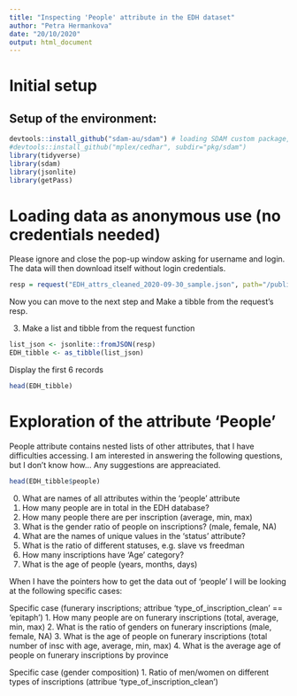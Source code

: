```yaml
---
title: "Inspecting 'People' attribute in the EDH dataset"
author: "Petra Hermankova"
date: "20/10/2020"
output: html_document
---
```


# Initial setup

## Setup of the environment:

```r
devtools::install_github("sdam-au/sdam") # loading SDAM custom package, if not working try devtools::install_github("mplex/cedhar", subdir="pkg/sdam")
#devtools::install_github("mplex/cedhar", subdir="pkg/sdam")
library(tidyverse)
library(sdam)
library(jsonlite)
library(getPass)
```

# Loading data as anonymous use (no credentials needed)

Please ignore and close the pop-up window asking for username and login. The data will then download itself without login credentials.
```r
resp = request("EDH_attrs_cleaned_2020-09-30_sample.json", path="/public/b6b6afdb969d378b70929e86e58ad975", method="GET")
```
Now you can move to the next step and Make a tibble from the request's resp.

3. Make a list and tibble from the request function
```r
list_json <- jsonlite::fromJSON(resp)
EDH_tibble <- as_tibble(list_json)
```

Display the first 6 records
```r
head(EDH_tibble)
```


# Exploration of the attribute 'People'

People attribute contains nested lists of other attributes, that I have difficulties accessing. I am interested in answering the following questions, but I don't know how... Any suggestions are appreaciated.

```r
head(EDH_tibble$people)
```



0. What are names of all attributes within the 'people' attribute
1. How many people are in total in the EDH database?
2. How many people there are per inscription (average, min, max)
3. What is the gender ratio of people on inscriptions? (male, female, NA)
4. What are the names of unique values in the 'status' attribute? 
5. What is the ratio of different statuses, e.g. slave vs freedman
6. How many inscriptions have ‘Age’ category?
7. What is the age of people (years, months, days)


When I have the pointers how to get the data out of 'people' I will be looking at the following specific cases:

Specific case (funerary inscriptions; attribue 'type_of_inscription_clean' == 'epitaph')
1. How many people are on funerary inscriptions (total, average, min, max)
2. What is the ratio of genders on funerary inscriptions (male, female, NA)
3. What is the age of people on funerary inscriptions (total number of insc with age, average, min, max)
4. What is the average age of people on funerary inscriptions by province

Specific case (gender composition)
1. Ratio of men/women on different types of inscriptions (attribue 'type_of_inscription_clean')

